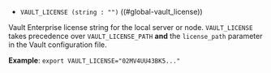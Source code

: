 - `VAULT_LICENSE (string : "")` ((#global-vault_license))  <EnterpriseAlert inline="true" />

Vault Enterprise license string for the local server or node. `VAULT_LICENSE`
takes precedence over `VAULT_LICENSE_PATH` **and** the `license_path` parameter
in the Vault configuration file.

**Example**: `export VAULT_LICENSE="02MV4UU43BK5..."`





